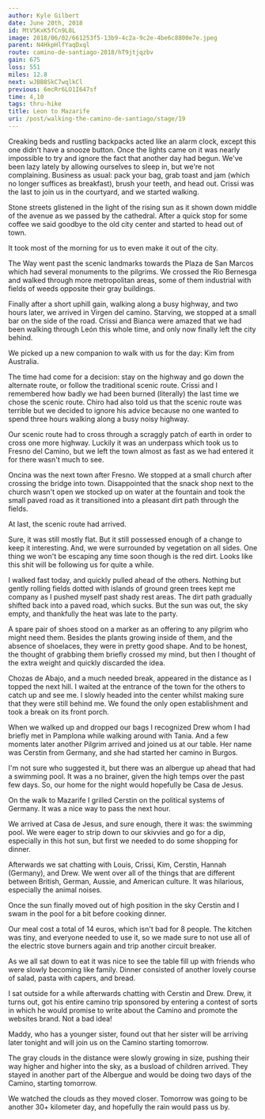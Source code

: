 ```yaml
---
author: Kyle Gilbert
date: June 20th, 2018
id: MtV5KxK5fCn9L8L
image: 2018/06/02/661253f5-13b9-4c2a-9c2e-4be6c8800e7e.jpeg
parent: N4HkpHlfYaqDxql
route: camino-de-santiago-2018/hT9jtjqzbv
gain: 675
loss: 551
miles: 12.8
next: wJBB8SkC7wqlkCl
previous: 6mcRr6LO1I647sf
time: 4,10
tags: thru-hike
title: Leon to Mazarife
uri: /post/walking-the-camino-de-santiago/stage/19
---
```


<Stats />

<Route />

Creaking beds and rustling backpacks acted like an alarm clock, except
this one didn't have a snooze button. Once the lights came on it was nearly
impossible to try and ignore the fact that another day had begun. We've been
lazy lately by allowing ourselves to sleep in, but we're not complaining.
Business as usual: pack your bag, grab toast and jam (which no longer suffices
as breakfast), brush your teeth, and head out. Crissi was the last to join us
in the courtyard, and we started walking.

Stone streets glistened in the light of the rising sun as it shown down middle
of the avenue as we passed by the cathedral. After a quick stop for some coffee
we said goodbye to the old city center and started to head out of town.

It took most of the morning for us to even make it out of the city.

The Way went past the scenic landmarks towards the Plaza de San Marcos which had
several monuments to the pilgrims. We crossed the Rio Bernesga and walked
through more metropolitan areas, some of them industrial with fields of weeds
opposite their gray buildings.

Finally after a short uphill gain, walking along a busy highway, and two hours
later, we arrived in Virgen del camino. Starving, we stopped at a small bar on
the side of the road. Crissi and Bianca were amazed that we had been walking
through León this whole time, and only now finally left the city behind.

We picked up a new companion to walk with us for the day: Kim from Australia.

The time had come for a decision: stay on the highway and go down the alternate
route, or follow the traditional scenic route. Crissi and I remembered how
badly we had been burned (literally) the last time we chose the scenic route.
Chiro had also told us that the scenic route was terrible but we decided to
ignore his advice because no one wanted to spend three hours walking along a
busy noisy highway.

Our scenic route had to cross through a scraggly patch of earth in order to
cross one more highway. Luckily it was an underpass which took us to Fresno del
Camino, but we left the town almost as fast as we had entered it for there
wasn't much to see.

Oncina was the next town after Fresno. We stopped at a small church after
crossing the bridge into town. Disappointed that the snack shop next to the
church wasn't open we stocked up on water at the fountain and took the small
paved road as it transitioned into a pleasant dirt path through the fields.

At last, the scenic route had arrived.

Sure, it was still mostly flat. But it still possessed enough of a change to
keep it interesting. And, we were surrounded by vegetation on all sides. One
thing we won't be escaping any time soon though is the red dirt. Looks like
this shit will be following us for quite a while.

I walked fast today, and quickly pulled ahead of the others. Nothing but gently
rolling fields dotted with islands of ground green trees kept me company as I
pushed myself past shady rest areas. The dirt path gradually shifted back into
a paved road, which sucks. But the sun was out, the sky empty, and thankfully
the heat was late to the party.

A spare pair of shoes stood on a marker as an offering to any pilgrim who might
need them. Besides the plants growing inside of them, and the absence of
shoelaces, they were in pretty good shape. And to be honest, the thought of
grabbing them briefly crossed my mind, but then I thought of the extra weight
and quickly discarded the idea.

Chozas de Abajo, and a much needed break, appeared in the distance as I topped
the next hill. I waited at the entrance of the town for the others to catch up
and see me. I slowly headed into the center whilst making sure that they were
still behind me. We found the only open establishment and took a break on its
front porch.

When we walked up and dropped our bags I recognized Drew whom I had briefly met
in Pamplona while walking around with Tania. And a few moments later another
Pilgrim arrived and joined us at our table. Her name was Cerstin from Germany,
and she had started her camino in Burgos.

I'm not sure who suggested it, but there was an albergue up ahead that had a
swimming pool. It was a no brainer, given the high temps over the past few
days. So, our home for the night would hopefully be Casa de Jesus.

On the walk to Mazarife I grilled Cerstin on the political systems of Germany.
It was a nice way to pass the next hour.

We arrived at Casa de Jesus, and sure enough, there it was: the swimming pool.
We were eager to strip down to our skivvies and go for a dip, especially in
this hot sun, but first we needed to do some shopping for dinner.

Afterwards we sat chatting with Louis, Crissi, Kim, Cerstin, Hannah
(Germany), and Drew. We went over all of the things that are different between
British, German, Aussie, and American culture. It was hilarious, especially the
animal noises.

Once the sun finally moved out of high position in the sky Cerstin and I swam in
the pool for a bit before cooking dinner.

Our meal cost a total of 14 euros, which isn't bad for 8 people. The kitchen was
tiny, and everyone needed to use it, so we made sure to not use all of the
electric stove burners again and trip another circuit breaker.

As we all sat down to eat it was nice to see the table fill up with friends who
were slowly becoming like family. Dinner consisted of another lovely course of
salad, pasta with capers, and bread.

I sat outside for a while afterwards chatting with Cerstin and Drew. Drew, it
turns out, got his entire camino trip sponsored by entering a contest of sorts
in which he would promise to write about the Camino and promote the websites
brand. Not a bad idea!

Maddy, who has a younger sister, found out that her sister will be arriving
later tonight and will join us on the Camino starting tomorrow.

The gray clouds in the distance were slowly growing in size, pushing their way
higher and higher into the sky, as a busload of children arrived. They stayed
in another part of the Albergue and would be doing two days of the Camino,
starting tomorrow.

We watched the clouds as they moved closer. Tomorrow was going to be another 30+
kilometer day, and hopefully the rain would pass us by.

